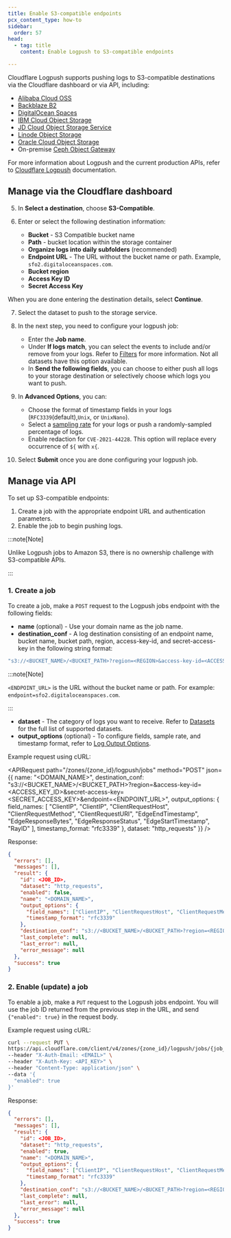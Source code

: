 ```yaml
---
title: Enable S3-compatible endpoints
pcx_content_type: how-to
sidebar:
  order: 57
head:
  - tag: title
    content: Enable Logpush to S3-compatible endpoints

---
```



Cloudflare Logpush supports pushing logs to S3-compatible destinations via the Cloudflare dashboard or via API, including:

* [Alibaba Cloud OSS](https://www.alibabacloud.com/help/doc-detail/64919.htm#title-37m-7gl-xy2)
* [Backblaze B2](https://www.backblaze.com/b2/docs/s3_compatible_api.html)
* [DigitalOcean Spaces](https://www.digitalocean.com/docs/spaces/)
* [IBM Cloud Object Storage](https://cloud.ibm.com/apidocs/cos/cos-compatibility)
* [JD Cloud Object Storage Service](https://docs.jdcloud.com/en/object-storage-service/introduction-2)
* [Linode Object Storage](https://www.linode.com/products/object-storage/)
* [Oracle Cloud Object Storage](https://docs.cloud.oracle.com/en-us/iaas/Content/Object/Tasks/s3compatibleapi.htm)
* On-premise [Ceph Object Gateway](https://docs.ceph.com/en/latest/radosgw/s3/)

For more information about Logpush and the current production APIs, refer to [Cloudflare Logpush](/logs/logpush/) documentation.

## Manage via the Cloudflare dashboard

<Render file="enable-logpush-job" />

5. In **Select a destination**, choose **S3-Compatible**.

6. Enter or select the following destination information:
   * **Bucket** - S3 Compatible bucket name
   * **Path** - bucket location within the storage container
   * **Organize logs into daily subfolders** (recommended)
   * **Endpoint URL** - The URL without the bucket name or path. Example, `sfo2.digitaloceanspaces.com`.
   * **Bucket region**
   * **Access Key ID**
   * **Secret Access Key**

When you are done entering the destination details, select **Continue**.

7. Select the dataset to push to the storage service.

8. In the next step, you need to configure your logpush job:
   * Enter the **Job name**.
   * Under **If logs match**, you can select the events to include and/or remove from your logs. Refer to [Filters](/logs/logpush/logpush-job/filters/) for more information. Not all datasets have this option available.
   * In **Send the following fields**, you can choose to either push all logs to your storage destination or selectively choose which logs you want to push.

9. In **Advanced Options**, you can:
   * Choose the format of timestamp fields in your logs (`RFC3339`(default),`Unix`, or `UnixNano`).
   * Select a [sampling rate](/logs/logpush/logpush-job/api-configuration/#sampling-rate) for your logs or push a randomly-sampled percentage of logs.
   * Enable redaction for `CVE-2021-44228`. This option will replace every occurrence of `${` with `x{`.

10. Select **Submit** once you are done configuring your logpush job.

## Manage via API

To set up S3-compatible endpoints:

1. Create a job with the appropriate endpoint URL and authentication parameters.
2. Enable the job to begin pushing logs.

:::note[Note]


Unlike Logpush jobs to Amazon S3, there is no ownership challenge with S3-compatible APIs.


:::

<Render file="enable-read-permissions" />

### 1. Create a job

To create a job, make a `POST` request to the Logpush jobs endpoint with the following fields:

* **name** (optional) - Use your domain name as the job name.
* **destination\_conf** - A log destination consisting of an endpoint name, bucket name, bucket path, region, access-key-id, and secret-access-key in the following string format:

```bash
"s3://<BUCKET_NAME>/<BUCKET_PATH>?region=<REGION>&access-key-id=<ACCESS_KEY_ID>&secret-access-key=<SECRET_ACCESS_KEY>&endpoint=<ENDPOINT_URL>"
```

:::note[Note]


`<ENDPOINT_URL>` is the URL without the bucket name or path. For example: `endpoint=sfo2.digitaloceanspaces.com`.


:::

* **dataset** - The category of logs you want to receive. Refer to [Datasets](/logs/logpush/logpush-job/datasets/) for the full list of supported datasets.
* **output\_options** (optional) - To configure fields, sample rate, and timestamp format, refer to [Log Output Options](/logs/logpush/logpush-job/log-output-options/).

Example request using cURL:

<APIRequest
  path="/zones/{zone_id}/logpush/jobs"
  method="POST"
  json={{
    name: "<DOMAIN_NAME>",
    destination_conf:
      "s3://<BUCKET_NAME>/<BUCKET_PATH>?region=<REGION>&access-key-id=<ACCESS_KEY_ID>&secret-access-key=<SECRET_ACCESS_KEY>&endpoint=<ENDPOINT_URL>",
    output_options: {
      field_names: [
        "ClientIP",
        "ClientIP",
        "ClientRequestHost",
        "ClientRequestMethod",
        "ClientRequestURI",
        "EdgeEndTimestamp",
        "EdgeResponseBytes",
        "EdgeResponseStatus",
        "EdgeStartTimestamp",
        "RayID"
      ],
      timestamp_format: "rfc3339"
    },
    dataset: "http_requests"
  }}
/>

Response:

```json
{
  "errors": [],
  "messages": [],
  "result": {
    "id": <JOB_ID>,
    "dataset": "http_requests",
    "enabled": false,
    "name": "<DOMAIN_NAME>",
    "output_options": {
      "field_names": ["ClientIP", "ClientRequestHost", "ClientRequestMethod", "ClientRequestURI", "EdgeEndTimestamp","EdgeResponseBytes", "EdgeResponseStatus", "EdgeStartTimestamp", "RayID"],
      "timestamp_format": "rfc3339"
    },
    "destination_conf": "s3://<BUCKET_NAME>/<BUCKET_PATH>?region=<REGION>&access-key-id=<ACCESS_KEY_ID>&secret-access-key=<SECRET_ACCESS_KEY>&endpoint=<ENDPOINT_URL>",
    "last_complete": null,
    "last_error": null,
    "error_message": null
  },
  "success": true
}
```

### 2. Enable (update) a job

To enable a job, make a `PUT` request to the Logpush jobs endpoint. You will use the job ID returned from the previous step in the URL, and send `{"enabled": true}` in the request body.

Example request using cURL:

```bash
curl --request PUT \
https://api.cloudflare.com/client/v4/zones/{zone_id}/logpush/jobs/{job_id} \
--header "X-Auth-Email: <EMAIL>" \
--header "X-Auth-Key: <API_KEY>" \
--header "Content-Type: application/json" \
--data '{
  "enabled": true
}'
```

Response:

```json
{
  "errors": [],
  "messages": [],
  "result": {
    "id": <JOB_ID>,
    "dataset": "http_requests",
    "enabled": true,
    "name": "<DOMAIN_NAME>",
    "output_options": {
      "field_names": ["ClientIP", "ClientRequestHost", "ClientRequestMethod", "ClientRequestURI", "EdgeEndTimestamp","EdgeResponseBytes", "EdgeResponseStatus", "EdgeStartTimestamp", "RayID"],
      "timestamp_format": "rfc3339"
    },
    "destination_conf": "s3://<BUCKET_NAME>/<BUCKET_PATH>?region=<REGION>&access-key-id=<ACCESS_KEY_ID>&secret-access-key=<SECRET_ACCESS_KEY>&endpoint=<ENDPOINT_URL>",
    "last_complete": null,
    "last_error": null,
    "error_message": null
  },
  "success": true
}
```
